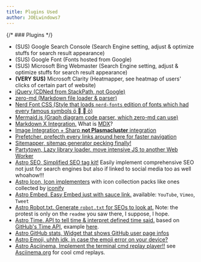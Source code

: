 ```yaml
---
title: Plugins Used
author: JOELwindows7
---
```

{/* ### Plugins */}
- (SUS) Google Search Console (Search Engine setting, adjust & optimize stuffs for search result appearance)
- (SUS) Google Font (Fonts hosted from Google)
- (SUS) Microsoft Bing Webmaster (Search Engine setting, adjust & optimize stuffs for search result appearance)
- **(VERY SUS)** Microsoft Clarity (Heatmapper, see heatmap of users' clicks of certain part of website)
- <a href="https://jquery.com/download/#using-jquery-with-a-cdn" target="_blank" rel="noopener noreferrer">jQuery (CDNed from StackPath, not Google)</a>
- <a href="https://zerodevx.github.io/zero-md/installation/" target="_blank" rel="noopener noreferrer">zero-md (Markdown file loader & parser)</a>
- <a href="https://mshaugh.github.io/nerdfont-webfonts/" target="_blank" rel="noopener noreferrer">Nerd Font CSS (Style that loads `nerd-fonts` edition of fonts which had every famous symbols &#xe24f; &#xea79; &#xea84; &#xe24f;)</a>
- <a href="https://mermaid-js.github.io/mermaid/#/n00b-gettingStarted?id=requirements-for-the-mermaid-api" target="_blank" rel="noopener noreferrer">Mermaid.js (Graph diagram code parser, which zero-md can use)</a>
- <a href="https://docs.astro.build/en/guides/integrations-guide/mdx/" target="_blank" rel="noopener noreferrer">Markdown X Integration.</a> What is <a href="https://mdxjs.com/docs/what-is-mdx/" target="_blank" rel="noopener noreferrer">MDX</a>?
- <a href="https://docs.astro.build/en/guides/integrations-guide/image/" target="_blank" rel="noopener noreferrer">Image Integration + Sharp <strong>not Plasmacluster</strong> integration</a>
- <a href="https://docs.astro.build/en/guides/integrations-guide/prefetch/" target="_blank" rel="noopener noreferrer">Prefetcher. prefecth every links around here for faster navigation</a>
- <a href="https://docs.astro.build/en/guides/integrations-guide/sitemap/" target="_blank" rel="noopener noreferrer">Sitemapper, sitemap generator pecking finally!</a>
- <a href="https://docs.astro.build/en/guides/integrations-guide/partytown/" target="_blank" rel="noopener noreferrer">Partytown, Lazy library loader. move intensive JS to another Web Worker</a>
- <a href="https://github.com/jonasmerlin/astro-seo" target="_blank" rel="noopener noreferrer">Astro SEO, Simplified SEO tag kit!</a> Easily implement comprehensive SEO not just for search engines but also if linked to social media too as well whoahow!!!
- <a href="https://github.com/natemoo-re/astro-icon" target="_blank" rel="noopener noreferrer">Astro Icon, Icon implementers</a> with icon collection packs like ones collected by <a href="https://iconify.design/" target="_blank" rel="noopener noreferrer">iconify</a>
- <a href="https://github.com/astro-community/astro-embed" target="_blank" rel="noopener noreferrer">Astro Embed. Easy Embed just with sauce link.</a> available: `YouTube`, `Vimeo`, `Tweet`
- <a href="https://github.com/alextim/astro-lib/tree/main/packages/astro-robots-txt#readme" target="_blank" rel="noopener noreferrer">Astro Robot.txt. Generate `robot.txt` for SEOs to look at.</a> Note: the protest is only on the `readme` you saw there, I suppose, I hope.
- <a href="https://github.com/BryceRussell/astro-github-elements/tree/main/packages/time#readme" target="_blank" rel="noopener noreferrer">Astro Time. API to tell time & interpret defined time said.</a> based on <a href="https://github.com/github/time-elements#readme" target="_blank" rel="noopener noreferrer">GitHub's Time API</a>, example <a href="https://github.github.io/time-elements/examples/" target="_blank" rel="noopener noreferrer">here</a>.
- <a href="https://github.com/ayoayco/astro-github-stats" target="_blank" rel="noopener noreferrer">Astro GitHub stats, Widget that shows GitHub user page infos</a>
- <a href="https://github.com/ayoayco/astro-github-stats" target="_blank" rel="noopener noreferrer">Astro Emoji, uhhh idk, in case the emoji error on your device?</a>
- <a href="https://code.juliancataldo.com/component/astro-terminal-player/#doc" target="_blank" rel="noopener noreferrer">Astro Asciinema, Implement the terminal cmd replay player!!</a> see <a href="https://asciinema.org" target="_blank" rel="noopener noreferrer">Asciinema.org</a> for cool cmd replays.